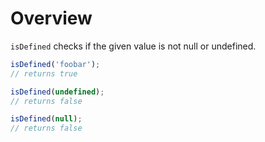 <Meta title="Validation/isDefined" />

# Overview

`isDefined` checks if the given value is not null or undefined.

```js
isDefined('foobar');
// returns true

isDefined(undefined);
// returns false

isDefined(null);
// returns false
```

